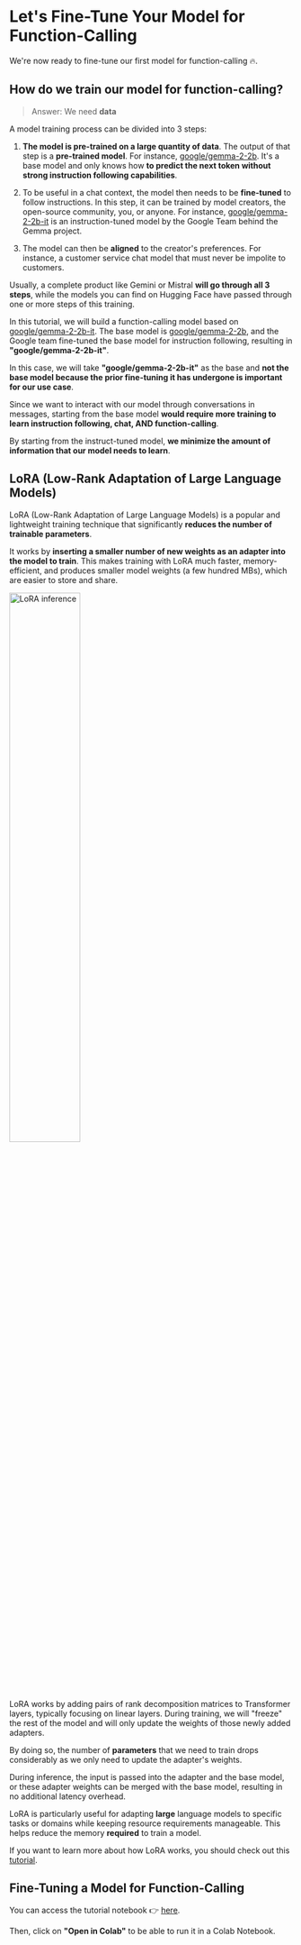 # Let's Fine-Tune Your Model for Function-Calling

We're now ready to fine-tune our first model for function-calling 🔥.

## How do we train our model for function-calling?

> Answer: We need **data**

A model training process can be divided into 3 steps:

1. **The model is pre-trained on a large quantity of data**. The output of that step is a **pre-trained model**. For instance, [google/gemma-2-2b](https://huggingface.co/google/gemma-2-2b). It's a base model and only knows how **to predict the next token without strong instruction following capabilities**.

2. To be useful in a chat context, the model then needs to be **fine-tuned** to follow instructions. In this step, it can be trained by model creators, the open-source community, you, or anyone. For instance, [google/gemma-2-2b-it](https://huggingface.co/google/gemma-2-2b-it) is an instruction-tuned model by the Google Team behind the Gemma project.

3. The model can then be **aligned** to the creator's preferences. For instance, a customer service chat model that must never be impolite to customers.

Usually, a complete product like Gemini or Mistral **will go through all 3 steps**, while the models you can find on Hugging Face have passed through one or more steps of this training.

In this tutorial, we will build a function-calling model based on [google/gemma-2-2b-it](https://huggingface.co/google/gemma-2-2b-it). The base model is [google/gemma-2-2b](https://huggingface.co/google/gemma-2-2b), and the Google team fine-tuned the base model for instruction following, resulting in **"google/gemma-2-2b-it"**.

In this case, we will take **"google/gemma-2-2b-it"** as the base and **not the base model because the prior fine-tuning it has undergone is important for our use case**.

Since we want to interact with our model through conversations in messages, starting from the base model **would require more training to learn instruction following, chat, AND function-calling**.

By starting from the instruct-tuned model, **we minimize the amount of information that our model needs to learn**.

## LoRA (Low-Rank Adaptation of Large Language Models)

LoRA (Low-Rank Adaptation of Large Language Models) is a popular and lightweight training technique that significantly **reduces the number of trainable parameters**.

It works by **inserting a smaller number of new weights as an adapter into the model to train**. This makes training with LoRA much faster, memory-efficient, and produces smaller model weights (a few hundred MBs), which are easier to store and share.

<img src="https://huggingface.co/datasets/agents-course/course-images/resolve/main/en/unit1/blog_multi-lora-serving_LoRA.gif" alt="LoRA inference" width="50%"/>

LoRA works by adding pairs of rank decomposition matrices to Transformer layers, typically focusing on linear layers. During training, we will "freeze" the rest of the model and will only update the weights of those newly added adapters.

By doing so, the number of **parameters** that we need to train drops considerably as we only need to update the adapter's weights.

During inference, the input is passed into the adapter and the base model, or these adapter weights can be merged with the base model, resulting in no additional latency overhead.

LoRA is particularly useful for adapting **large** language models to specific tasks or domains while keeping resource requirements manageable. This helps reduce the memory **required** to train a model.

If you want to learn more about how LoRA works, you should check out this [tutorial](https://huggingface.co/learn/nlp-course/chapter11/4?fw=pt).

## Fine-Tuning a Model for Function-Calling

You can access the tutorial notebook 👉 [here](https://huggingface.co/agents-course/notebooks/blob/main/bonus-unit1/bonus-unit1.ipynb).

Then, click on **"Open in Colab"** to be able to run it in a Colab Notebook.
